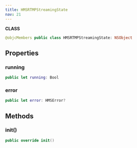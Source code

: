 ```yaml
---
title: HMSRTMPStreamingState
nav: 21
---
```


**CLASS**

```swift
@objcMembers public class HMSRTMPStreamingState: NSObject
```

## Properties

### running

```swift
public let running: Bool
```

### error

```swift
public let error: HMSError?
```

## Methods

### init()

```swift
public override init()
```
